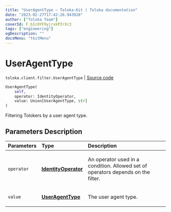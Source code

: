 ```yaml
---
title: "UserAgentType — Toloka-Kit | Toloka documentation"
date: "2023-02-27T17:42:26.943928"
author: ["Toloka Team"]
coverId: F_bIcOYF9yjrxkPZrXc3
tags: ["engineering"]
ogDescription: ""
docsMenu: "tkitMenu"
---
```


# UserAgentType
`toloka.client.filter.UserAgentType` | [Source code](https://github.com/Toloka/toloka-kit/blob/v1.1.4/src/client/filter.py#L644)

```python
UserAgentType(
    self,
    operator: IdentityOperator,
    value: Union[UserAgentType, str]
)
```

Filtering Tolokers by a user agent type.

## Parameters Description

| Parameters | Type | Description |
| :----------| :----| :-----------|
`operator`|**[IdentityOperator](/docs/toloka-kit/reference/toloka.client.primitives.operators.IdentityOperator)**|<p>An operator used in a condition. Allowed set of operators depends on the filter.</p>
`value`|**[UserAgentType](/docs/toloka-kit/reference/toloka.client.filter.UserAgentType.UserAgentType)**|<p>The user agent type.</p>